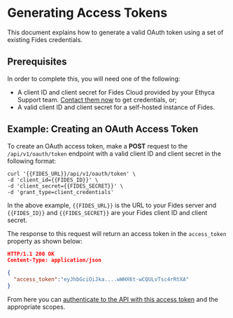 
# Generating Access Tokens

This document explains how to generate a valid OAuth token using a set of existing Fides credentials.

## Prerequisites

In order to complete this, you will need one of the following:

* A client ID and client secret for Fides Cloud provided by your Ethyca Support team. [Contact them now](mailto:support@ethyca.com) to get credentials, or;
* A valid client ID and client secret for a self-hosted instance of Fides. 

## Example: Creating an OAuth Access Token

To create an OAuth access token, make a **POST** request to the `/api/v1/oauth/token` endpoint with a valid client ID and client secret in the following format:

```console filename="POST /api/v1/oauth/token"
curl '{{FIDES_URL}}/api/v1/oauth/token' \
-d 'client_id={{FIDES_ID}}' \
-d 'client_secret={{FIDES_SECRET}}' \
-d 'grant_type=client_credentials'
```
In the above example, `{{FIDES_URL}}` is the URL to your Fides server and `{{FIDES_ID}}` and `{{FIDES_SECRET}}` are your Fides client ID and client secret.

The response to this request will return an access token in the `access_token` property as shown below:

```json filename="OAuth Access Token Response"
HTTP/1.1 200 OK
Content-Type: application/json

{
  "access_token":"eyJhbGciOiJka....wWHX6t-wCQULvTsc4rRtXA"
}
```

From here you can [authenticate to the API with this access token](/docs/dev-docs/configuration/oauth/overview) and the appropriate scopes.